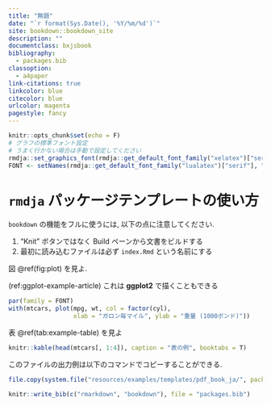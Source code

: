 ```yaml
---
title: "無題"
date: "`r format(Sys.Date(), '%Y/%m/%d')`"
site: bookdown::bookdown_site
description: ""
documentclass: bxjsbook
bibliography: 
  - packages.bib
classoption:
  - a4paper
link-citations: true
linkcolor: blue
citecolor: blue
urlcolor: magenta
pagestyle: fancy
---
```


```r
knitr::opts_chunk$set(echo = F)
# グラフの標準フォント設定
# うまく行かない場合は手動で設定してください
rmdja::set_graphics_font(rmdja::get_default_font_family("xelatex")["serif"])
FONT <- setNames(rmdja::get_default_font_family("lualatex")["serif"], "") 
```

# `rmdja` パッケージテンプレートの使い方

`bookdown` の機能をフルに使うには, 以下の点に注意してください.

1. "Knit" ボタンではなく Build ペーンから文書をビルドする
2. 最初に読み込むファイルは必ず `index.Rmd` という名前にする

図 \@ref(fig:plot) を見よ.

(ref:ggplot-example-article) これは **ggplot2** で描くこともできる

```r
par(family = FONT)
with(mtcars, plot(mpg, wt, col = factor(cyl),
                  xlab = "ガロン毎マイル", ylab = "重量 (1000ポンド)"))
```

表 \@ref(tab:example-table) を見よ

```r
knitr::kable(head(mtcars[, 1:4]), caption = "表の例", booktabs = T)
```


このファイルの出力例は以下のコマンドでコピーすることができる.

```r
file.copy(system.file("resources/examples/templates/pdf_book_ja/", package = "rmdja"), "./", recursive = T)
```


```r
knitr::write_bib(c("rmarkdown", "bookdown"), file = "packages.bib")
```